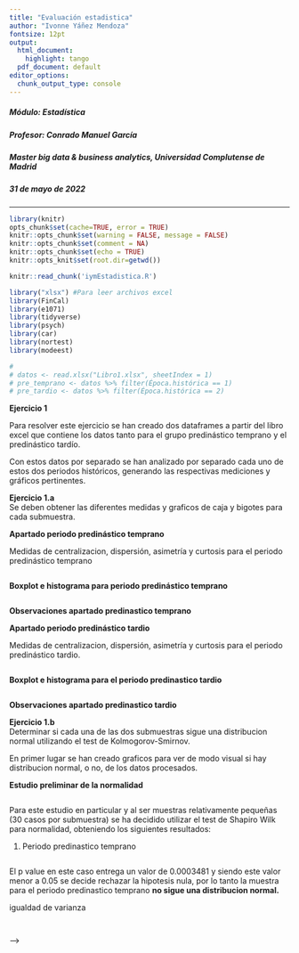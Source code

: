 ```yaml
---
title: "Evaluación estadistica"
author: "Ivonne Yáñez Mendoza"
fontsize: 12pt
output:
  html_document: 
    highlight: tango
  pdf_document: default
editor_options:
  chunk_output_type: console
---
```


##### Módulo: Estadística

##### Profesor: Conrado Manuel García

##### Master big data & business analytics, Universidad Complutense de Madrid

##### 31 de mayo de 2022

------------------------------------------------------------------------

```r
library(knitr)
opts_chunk$set(cache=TRUE, error = TRUE)
knitr::opts_chunk$set(warning = FALSE, message = FALSE) 
knitr::opts_chunk$set(comment = NA)
knitr::opts_chunk$set(echo = TRUE)
knitr::opts_knit$set(root.dir=getwd())

```

```r
knitr::read_chunk('iymEstadistica.R')
```

```r
library("xlsx") #Para leer archivos excel
library(FinCal)
library(e1071)
library(tidyverse)
library(psych)
library(car)
library(nortest)
library(modeest)

# 
# datos <- read.xlsx("Libro1.xlsx", sheetIndex = 1)
# pre_temprano <- datos %>% filter(Época.histórica == 1)
# pre_tardio <- datos %>% filter(Época.histórica == 2)
```

**Ejercicio 1**\

Para resolver este ejercicio se han creado dos dataframes a partir del libro excel que contiene los datos tanto para el grupo predinástico temprano y el predinástico tardío.

Con estos datos por separado se han analizado por separado cada uno de estos dos periodos históricos, generando las respectivas mediciones y gráficos pertinentes.\

**Ejercicio 1.a**\
Se deben obtener las diferentes medidas y graficos de caja y bigotes para cada submuestra.\

**Apartado periodo predinástico temprano**

Medidas de centralizacion, dispersión, asimetría y curtosis para el periodo predinástico temprano

```r

```

**Boxplot e histograma para periodo predinástico temprano**

```r



```

**Observaciones apartado predinastico temprano**\

**Apartado periodo predinástico tardio**\

Medidas de centralizacion, dispersión, asimetría y curtosis para el periodo predinástico tardio.

```r


```

**Boxplot e histograma para el periodo predinastico tardio**

```r



```

**Observaciones apartado predinastico tardio**\

**Ejercicio 1.b**\
Determinar si cada una de las dos submuestras sigue una distribucion normal utilizando el test de Kolmogorov-Smirnov.\

En primer lugar se han creado graficos para ver de modo visual si hay distribucion normal, o no, de los datos procesados.

**Estudio preliminar de la normalidad**

```r

```

Para este estudio en particular y al ser muestras relativamente pequeñas (30 casos por submuestra) se ha decidido utilizar el test de Shapiro Wilk para normalidad, obteniendo los siguientes resultados:

1.  Periodo predinastico temprano

```r

```

El p value en este caso entrega un valor de 0.0003481 y siendo este valor menor a 0.05 se decide rechazar la hipotesis nula, por lo tanto la muestra para el periodo predinastico temprano **no sigue una distribucion normal.**

igualdad de varianza

```r

```

```r

```

<!-- \scriptsize <!--#  --> -->

```r


```
